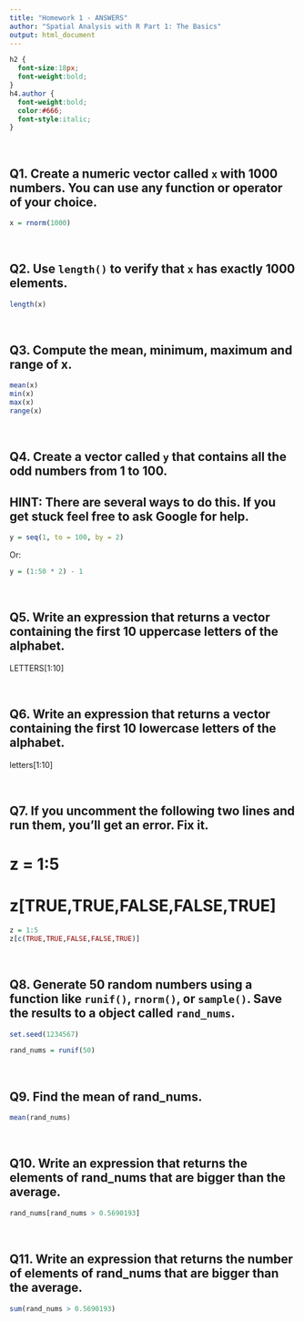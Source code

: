 ```yaml
---
title: "Homework 1 - ANSWERS"
author: "Spatial Analysis with R Part 1: The Basics"
output: html_document
---
```


```css
h2 {
  font-size:18px;
  font-weight:bold;
}
h4.author {
  font-weight:bold;
  color:#666;
  font-style:italic;
}
```

\

## Q1. Create a numeric vector called `x` with 1000 numbers. You can use any function or operator of your choice.

```r
x = rnorm(1000)
```

\

## Q2. Use `length()` to verify that `x` has exactly 1000 elements.

```r
length(x)
```

\
 
## Q3. Compute the mean, minimum, maximum and range of x.

```r
mean(x)
min(x)
max(x)
range(x)
```

\

## Q4. Create a vector called `y` that contains all the odd numbers from 1 to 100.
## HINT: There are several ways to do this. If you get stuck feel free to ask Google for help.

```r
y = seq(1, to = 100, by = 2)
```
Or:

```r
y = (1:50 * 2) - 1
```

\

## Q5. Write an expression that returns a vector containing the first 10 uppercase letters of the alphabet.

LETTERS[1:10]

\

## Q6. Write an expression that returns a vector containing the first 10 lowercase letters of the alphabet.

letters[1:10]

\

## Q7. If you uncomment the following two lines and run them, you'll get an error. Fix it.

# z = 1:5
# z[TRUE,TRUE,FALSE,FALSE,TRUE]

```r
z = 1:5
z[c(TRUE,TRUE,FALSE,FALSE,TRUE)]
```

\

## Q8. Generate 50 random numbers using a function like `runif()`, `rnorm()`, or `sample()`. Save the results to a object called `rand_nums`.

```r
set.seed(1234567)
```


```r
rand_nums = runif(50)
```

\

## Q9. Find the mean of rand_nums.

```r
mean(rand_nums)
```

\

## Q10. Write an expression that returns the elements of rand_nums that are bigger than the average.

```r
rand_nums[rand_nums > 0.5690193]
```

\

## Q11. Write an expression that returns the number of elements of rand_nums that are bigger than the average.

```r
sum(rand_nums > 0.5690193)
```

